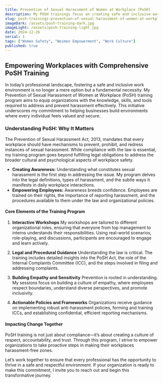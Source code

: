 ```yaml
---
title: Prevention of Sexual Harassment of Women at Workplace (PoSH)
description: My POSH trainings focus on creating safe and inclusive workplaces by addressing the prevention of sexual harassment. I cover legal frameworks, organizational policies, and practical strategies to build awareness, promote accountability, and foster a culture of dignity and equality.
slug: posh-trainings-prevention-of-sexual-harassment-of-women-at-workplace
imageDark: /assets/posh-training-dark.jpg
imageLight: /assets/posh-training-light.jpg
date: 2024-12-26
serial: 1
tags: ["Women Safety", "Woimen Empowerment", "Work Culture"]
published: true
---
```


## Empowering Workplaces with Comprehensive PoSH Training

In today’s professional landscape, fostering a safe and inclusive work environment is no longer a mere option but a fundamental necessity. My Prevention of Sexual Harassment of Women at Workplace (PoSH) training program aims to equip organizations with the knowledge, skills, and tools required to address and prevent harassment effectively. This initiative underscores my commitment to helping businesses build environments where every individual feels valued and secure.

### Understanding PoSH: Why It Matters

The Prevention of Sexual Harassment Act, 2013, mandates that every workplace should have mechanisms to prevent, prohibit, and redress instances of sexual harassment. While compliance with the law is essential, my training program goes beyond fulfilling legal obligations to address the broader cultural and psychological aspects of workplace safety.

- **Creating Awareness:** Understanding what constitutes sexual harassment is the first step in addressing the issue. My program delves into the legal definitions, types of harassment, and the subtle ways it manifests in daily workplace interactions.
- **Empowering Employees:** Awareness breeds confidence. Employees are trained on their rights, the importance of reporting harassment, and the procedures available to them under the law and organizational policies.

#### Core Elements of the Training Program

1. **Interactive Workshops**
My workshops are tailored to different organizational roles, ensuring that everyone from top management to interns understands their responsibilities. Using real-world scenarios, role-playing, and discussions, participants are encouraged to engage and learn actively.

2. **Legal and Procedural Guidance**
Understanding the law is critical. The training includes detailed insights into the PoSH Act, the role of the Internal Complaints Committee (ICC), and the steps involved in filing and addressing complaints.

3. **Building Empathy and Sensitivity**
Prevention is rooted in understanding. My sessions focus on building a culture of empathy, where employees respect boundaries, understand diverse perspectives, and promote inclusivity.

4. **Actionable Policies and Frameworks**
Organizations receive guidance on implementing robust anti-harassment policies, forming and training ICCs, and establishing confidential, efficient reporting mechanisms.

#### Impacting Change Together

PoSH training is not just about compliance—it’s about creating a culture of respect, accountability, and trust. Through this program, I strive to empower organizations to take proactive steps in making their workplaces harassment-free zones.

Let’s work together to ensure that every professional has the opportunity to thrive in a safe and respectful environment. If your organization is ready to make this commitment, I invite you to reach out and begin this transformative journey.